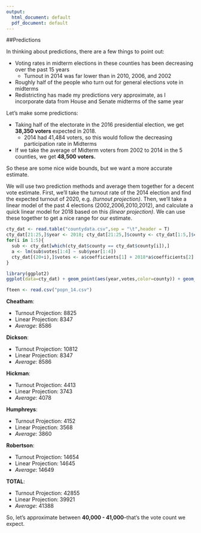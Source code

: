 ```yaml
---
output:
  html_document: default
  pdf_document: default
---
```

##Predictions

In thinking about predictions, there are a few things to point out:  

+ Voting rates in midterm elections in these counties has been decreasing over the past 15 years
    + Turnout in 2014 was far lower than in 2010, 2006, and 2002
+ Roughly half of the people who turn out for general elections vote in midterms
+ Redistricting has made my predictions very approximate, as I incorporate data from House and Senate midterms of the same year  

Let's make some predictions:  

+ Taking half of the electorate in the 2016 presidential election, we get **38,350 voters** expected in 2018.
    + 2014 had 41,484 voters, so this would follow the decreasing participation rate in Midterms
+ If we take the average of Midterm voters from 2002 to 2014 in the 5 counties, we get **48,500 voters.**

So these are some nice wide bounds, but we want a more accurate estimate. 

We will use two prediction methods and average them together for a decent vote estimate. First, we'll take the turnout rate of the 2014 election and find the expected turnout of 2020, e.g. *(turnout projection)*. Then, we'll take a linear model of the past 4 elections (2002,2006,2010,2012), and calculate a quick linear model for 2018 based on this *(linear projection)*. We can use these together to get a nice range for our estimate. 

```r
cty_dat <- read.table("countydata.csv",sep = "\t",header = T)
cty_dat[21:25,]$year <- 2018; cty_dat[21:25,]$county <- cty_dat[1:5,]$county
for(i in 1:5){
  sub <- cty_dat[which(cty_dat$county == cty_dat$county[i]),]
  a <- lm(sub$votes[1:4] ~ sub$year[1:4])
  cty_dat[(20+i),]$votes <- a$coefficients[1] + 2018*a$coefficients[2]
}

library(ggplot2)
ggplot(data=cty_dat) + geom_point(aes(year,votes,color=county)) + geom_line(aes(year,votes,color=county)) + scale_y_continuous(limits=c(0,18000),name = "Number of Votes") + scale_x_continuous(breaks=c(2002,2006,2010,2014,2018),name="Election Year",labels=c(02,06,10,14,18))+facet_wrap(~county)
```


```r
fteen <- read.csv("popn_14.csv")
```

**Cheatham**:

+ Turnout Projection: 8825  
+ Linear Projection: 8347  
+ *Average*: 8586  
  
**Dickson**:

+ Turnout Projection: 10812
+ Linear Projection: 8347
+ *Average*: 8586
  
**Hickman**:

+ Turnout Projection: 4413
+ Linear Projection: 3743
+ *Average*: 4078
  
**Humphreys**:

+ Turnout Projection: 4152
+ Linear Projection: 3568
+ *Average*: 3860
  
**Robertson**:

+ Turnout Projection: 14654
+ Linear Projection: 14645
+ *Average*: 14649
  
**TOTAL**:

+ Turnout Projection: 42855
+ Linear Projection: 39921
+ *Average*: 41388

So, let's approximate between **40,000 - 41,000**--that's the vote count we expect.
